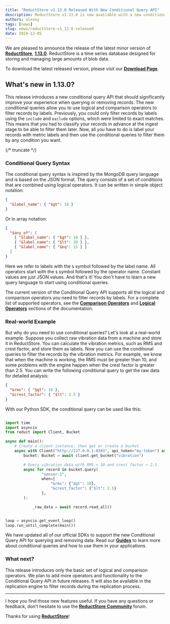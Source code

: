 ```yaml
---
title: "ReductStore v1.13.0 Released With New Conditional Query API"
description: ReductStore v1.13.0 is now available with a new conditional query API that allows use logical and comparison operators to filter records by labels when quering or removing
authors: alexey
tags: [news]
slug: news/reductstore-v1_13_0-released
date: 2024-12-05
---
```


We are pleased to announce the release of the latest minor version of [**ReductStore**](/), [**1.13.0**](https://github.com/reductstore/reductstore/releases/tag/v1.13.0). ReductStore is a time series database designed for storing and managing large amounts of blob data.

To download the latest released version, please visit our [**Download Page**](/download).

## What's new in 1.13.0?

This release introduces a new conditional query API that should significantly improve your experience when querying or removing records. The new conditional queries allow you to use logical and comparison operators to filter records by labels.
Previously, you could only filter records by labels using the `include` and `exclude` options, which were limited to exact matches. This means that you had to classify your records in advance at the ingest stage to be able to filter them later.
Now, all you have to do is label your records with metric labels and then use the conditional queries to filter them by any condition you want.

{/* truncate */}

### Conditional Query Syntax

The conditional query syntax is inspired by the MongoDB query language and is based on the JSON format. The query consists of a set of conditions that are combined using logical operators. It can be written in simple object notation:

```json
{
  "&label_name": { "$gt": 10 }
}
```

Or in array notation:

```json
{
  "$any_of": [
    { "&label_name": { "$gt": 10 } },
    { "&label_name": { "$lt": 20 } },
    { "&label_name": { "$eq": 15 } }
  ]
}
```

Here we refer to labels with the `&` symbol followed by the label name. All operators start with the `$` symbol followed by the operator name. Constant values are just JSON values. And that's it! You don't have to learn a new query language to start using conditional queries.

The current version of the Conditional Query API supports all the logical and comparison operators you need to filter records by labels. For a complete list of supported operators, see the [**Comparison Operators**](/docs/conditional-query/comparison-operators) and [**Logical Operators**](/docs/conditional-query/logical-operators) sections of the documentation.

### Real-world Example

But why do you need to use conditional queries? Let's look at a real-world example. Suppose you collect raw vibration data from a machine and store it in ReductStore. You can calculate the vibration metrics, such as RMS and crest factor, and store them as labels. Now you can use the conditional queries to filter the records by the vibration metrics. For example, we know that when the machine is working, the RMS must be greater than 10, and some problems with the engine happen when the crest factor is greater than 2.5. You can write the following conditional query to get the raw data for detailed analysis:

```json
{
  "&rms": { "$gt": 10 },
  "&crest_factor": { "$lt": 2.5 }
}
```

With our Python SDK, the conditional query can be used like this:

```python

import time
import asyncio
from reduct import Client, Bucket

async def main():
    # Create a client instance, then get or create a bucket
    async with Client("http://127.0.0.1:8383", api_token="my-token") as client:
        bucket: Bucket = await client.get_bucket("vibration")

        # Query vibration data with RMS > 10 and crest factor < 2.5
        async for record in bucket.query(
                "sensor-1",
                when={
                    "&rms": {"$gt": 10},
                    "&crest_factor": {"$lt": 2.5}
                },
        ):

            _raw_data = await record.read_all()


loop = asyncio.get_event_loop()
loop.run_until_complete(main())
```

We have updated all of our official SDKs to support the new Conditional Query API for querying and removing data. Read our **[Guides](/docs/guides/)** to learn more about conditional queries and how to use them in your applications.

### What next?

This release introduces only the basic set of logical and comparison operators. We plan to add more operators and functionality to the Conditional Query API in future releases. It will also be available in the replication engine to filter records during the replication process.

---

I hope you find those new features useful. If you have any questions or feedback, don’t hesitate to use the [**ReductStore Community**](https://community.reduct.store) forum.

Thanks for using [**ReductStore**](https://www.reduct.store/)!
